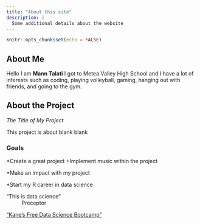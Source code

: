 ```yaml
---
title: "About this site"
description: |
  Some additional details about the website
---
```


```r
knitr::opts_chunk$set(echo = FALSE)
```
## About Me
Hello I am **Mann Talati** I got to Metea Valley High School and I have a lot of interests such as coding, playing volleyball, gaming, hanging out with friends, and going to the gym.

## About the Project
*The Title of My Project*

This project is about blank blank

### Goals
*Create a great project
  +Implement music within the project

*Make an impact with my project

*Start my R career in data science

“This is data science"  
~ Preceptor

["Kane's Free Data Science Bootcamp"](https://bootcamp.davidkane.info)